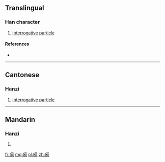 {{also|呵}}
==Translingual==

===Han character===
{{Han char|rn=30|rad=口|as=10|sn=13|four=|canj=RTOR,XRTOR|ids=⿰口荷}}

# {{context|Cantonese|lang=mul}} [[interrogative]] [[particle]]

====References====
* {{Han ref|kx=0206.201|hdz=10665.080|uh=55EC|ud=21996}}

----

==Cantonese==

===Hanzi===
{{yue-hanzi|jyut=[[ho2]]|y=ho2}}

# [[interrogative]] [[particle]]

----

==Mandarin==

===Hanzi===
{{cmn-hanzi|pin=[[hē]] ([[he1]])|wg=ho<sup>1</sup>}}

# {{defn|lang=cmn|sort=口10}}

[[fr:嗬]]
[[mg:嗬]]
[[pl:嗬]]
[[zh:嗬]]